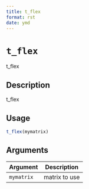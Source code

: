 ```yaml
--- 
title: t_flex 
format: rst 
date: ymd 
--- 
```

# `t_flex`

t_flex


## Description

t_flex


## Usage

```r
t_flex(mymatrix)
```


## Arguments

Argument      |Description
------------- |----------------
`mymatrix`     |     matrix to use



